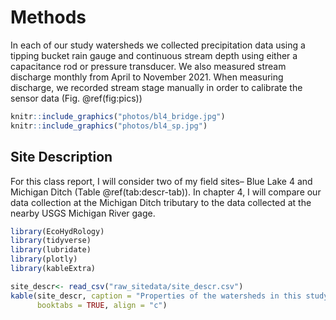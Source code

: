# Methods

In each of our study watersheds we collected precipitation data using a tipping bucket rain gauge and continuous stream depth using either a capacitance rod or pressure transducer. We also measured stream discharge monthly from April to November 2021. When measuring discharge, we recorded stream stage manually in order to calibrate the sensor data (Fig. \@ref(fig:pics))

```r
knitr::include_graphics("photos/bl4_bridge.jpg")
knitr::include_graphics("photos/bl4_sp.jpg")
```


## Site Description

For this class report, I will consider two of my field sites-- Blue Lake 4 and Michigan Ditch (Table \@ref(tab:descr-tab)). In chapter 4, I will compare our data collection at the Michigan Ditch tributary to the data collected at the nearby USGS Michigan River gage.

```r
library(EcoHydRology)
library(tidyverse)
library(lubridate)
library(plotly)
library(kableExtra)

site_descr<- read_csv("raw_sitedata/site_descr.csv")
kable(site_descr, caption = "Properties of the watersheds in this study", 
      booktabs = TRUE, align = "c")
```

